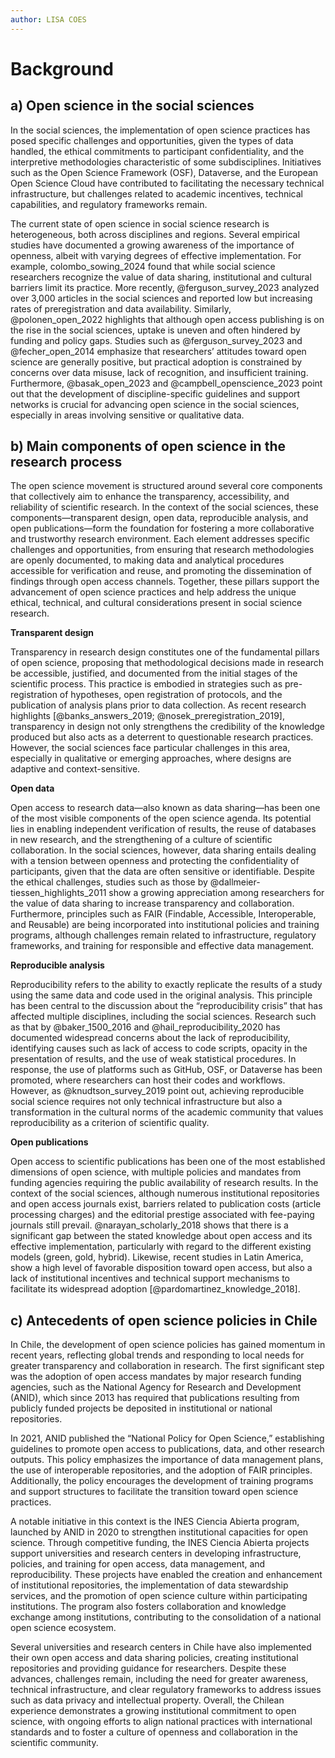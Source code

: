 ```yaml
---
author: LISA COES
---
```


# Background

## a) Open science in the social sciences 

In the social sciences, the implementation of open science practices has posed specific challenges and opportunities, given the types of data handled, the ethical commitments to participant confidentiality, and the interpretive methodologies characteristic of some subdisciplines. Initiatives such as the Open Science Framework (OSF), Dataverse, and the European Open Science Cloud have contributed to facilitating the necessary technical infrastructure, but challenges related to academic incentives, technical capabilities, and regulatory frameworks remain. 

The current state of open science in social science research is heterogeneous, both across disciplines and regions. Several empirical studies have documented a growing awareness of the importance of openness, albeit with varying degrees of effective implementation. For example, colombo_sowing_2024 found that while social science researchers recognize the value of data sharing, institutional and cultural barriers limit its practice. More recently, @ferguson_survey_2023 analyzed over 3,000 articles in the social sciences and reported low but increasing rates of preregistration and data availability. Similarly, @polonen_open_2022 highlights that although open access publishing is on the rise in the social sciences, uptake is uneven and often hindered by funding and policy gaps. Studies such as @ferguson_survey_2023 and @fecher_open_2014 emphasize that researchers’ attitudes toward open science are generally positive, but practical adoption is constrained by concerns over data misuse, lack of recognition, and insufficient training. Furthermore, @basak_open_2023 and @campbell_openscience_2023 point out that the development of discipline-specific guidelines and support networks is crucial for advancing open science in the social sciences, especially in areas involving sensitive or qualitative data.

## b) Main components of open science in the research process

The open science movement is structured around several core components that collectively aim to enhance the transparency, accessibility, and reliability of scientific research. In the context of the social sciences, these components—transparent design, open data, reproducible analysis, and open publications—form the foundation for fostering a more collaborative and trustworthy research environment. Each element addresses specific challenges and opportunities, from ensuring that research methodologies are openly documented, to making data and analytical procedures accessible for verification and reuse, and promoting the dissemination of findings through open access channels. Together, these pillars support the advancement of open science practices and help address the unique ethical, technical, and cultural considerations present in social science research.

**Transparent design**

Transparency in research design constitutes one of the fundamental pillars of open science, proposing that methodological decisions made in research be accessible, justified, and documented from the initial stages of the scientific process. This practice is embodied in strategies such as pre-registration of hypotheses, open registration of protocols, and the publication of analysis plans prior to data collection. As recent research highlights [@banks_answers_2019; @nosek_preregistration_2019], transparency in design not only strengthens the credibility of the knowledge produced but also acts as a deterrent to questionable research practices. However, the social sciences face particular challenges in this area, especially in qualitative or emerging approaches, where designs are adaptive and context-sensitive.

**Open data**

Open access to research data—also known as data sharing—has been one of the most visible components of the open science agenda. Its potential lies in enabling independent verification of results, the reuse of databases in new research, and the strengthening of a culture of scientific collaboration. In the social sciences, however, data sharing entails dealing with a tension between openness and protecting the confidentiality of participants, given that the data are often sensitive or identifiable. Despite the ethical challenges, studies such as those by @dallmeier-tiessen_highlights_2011 show a growing appreciation among researchers for the value of data sharing to increase transparency and collaboration. Furthermore, principles such as FAIR (Findable, Accessible, Interoperable, and Reusable) are being incorporated into institutional policies and training programs, although challenges remain related to infrastructure, regulatory frameworks, and training for responsible and effective data management.

**Reproducible analysis**

Reproducibility refers to the ability to exactly replicate the results of a study using the same data and code used in the original analysis. This principle has been central to the discussion about the "reproducibility crisis" that has affected multiple disciplines, including the social sciences. Research such as that by @baker_1500_2016 and @hail_reproducibility_2020 has documented widespread concerns about the lack of reproducibility, identifying causes such as lack of access to code scripts, opacity in the presentation of results, and the use of weak statistical procedures. In response, the use of platforms such as GitHub, OSF, or Dataverse has been promoted, where researchers can host their codes and workflows. However, as @knudtson_survey_2019 point out, achieving reproducible social science requires not only technical infrastructure but also a transformation in the cultural norms of the academic community that values reproducibility as a criterion of scientific quality.

**Open publications**

Open access to scientific publications has been one of the most established dimensions of open science, with multiple policies and mandates from funding agencies requiring the public availability of research results. In the context of the social sciences, although numerous institutional repositories and open access journals exist, barriers related to publication costs (article processing charges) and the editorial prestige associated with fee-paying journals still prevail. @narayan_scholarly_2018 shows that there is a significant gap between the stated knowledge about open access and its effective implementation, particularly with regard to the different existing models (green, gold, hybrid). Likewise, recent studies in Latin America, show a high level of favorable disposition toward open access, but also a lack of institutional incentives and technical support mechanisms to facilitate its widespread adoption [@pardomartinez_knowledge_2018].

## c) Antecedents of open science policies in Chile

In Chile, the development of open science policies has gained momentum in recent years, reflecting global trends and responding to local needs for greater transparency and collaboration in research. The first significant step was the adoption of open access mandates by major research funding agencies, such as the National Agency for Research and Development (ANID), which since 2013 has required that publications resulting from publicly funded projects be deposited in institutional or national repositories.

In 2021, ANID published the "National Policy for Open Science," establishing guidelines to promote open access to publications, data, and other research outputs. This policy emphasizes the importance of data management plans, the use of interoperable repositories, and the adoption of FAIR principles. Additionally, the policy encourages the development of training programs and support structures to facilitate the transition toward open science practices.

A notable initiative in this context is the INES Ciencia Abierta program, launched by ANID in 2020 to strengthen institutional capacities for open science. Through competitive funding, the INES Ciencia Abierta projects support universities and research centers in developing infrastructure, policies, and training for open access, data management, and reproducibility. These projects have enabled the creation and enhancement of institutional repositories, the implementation of data stewardship services, and the promotion of open science culture within participating institutions. The program also fosters collaboration and knowledge exchange among institutions, contributing to the consolidation of a national open science ecosystem.

Several universities and research centers in Chile have also implemented their own open access and data sharing policies, creating institutional repositories and providing guidance for researchers. Despite these advances, challenges remain, including the need for greater awareness, technical infrastructure, and clear regulatory frameworks to address issues such as data privacy and intellectual property.  Overall, the Chilean experience demonstrates a growing institutional commitment to open science, with ongoing efforts to align national practices with international standards and to foster a culture of openness and collaboration in the scientific community.
